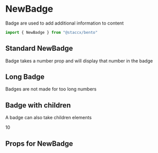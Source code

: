 
<Meta title="Components|NewBadge" component={NewBadge}/>

# NewBadge
Badge are used to add additional information to content

```javascript
import { NewBadge } from "@staccx/bento"
```

## Standard NewBadge
Badge takes a number prop and will display that number in the badge

<Preview>
  <Story name="Standard">
   <NewBadge number={100} />
  </Story>
</Preview>



## Long Badge
Badges are not made for too long numbers

<Preview>
  <Story name="Long Badge">
   <NewBadge number={10000} />
  </Story>
</Preview>

## Badge with children
A badge can also take children elements

<Preview>
  <Story name="Children">
   <NewBadge number={10}>10</NewBadge>
  </Story>
</Preview>

## Props for NewBadge
<Props of={NewBadge} />
